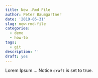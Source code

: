 ```yaml
---
title: New .Rmd File
author: Peter Baumgartner
date: '2019-05-31'
slug: new-rmd-file
categories:
  - demo
  - how-to
tags:
  - git
description: ''
draft: yes
---
```


Lorem Ipsum....
Notice `draft` is set to true.
